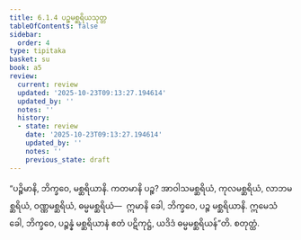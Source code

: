 ```yaml
---
title: 6.1.4 ပဉ္စမစ္ဆရိယသုတ္တ
tableOfContents: false
sidebar:
  order: 4
type: tipitaka
basket: su
book: a5
review:
  current: review
  updated: '2025-10-23T09:13:27.194614'
  updated_by: ''
  notes: ''
  history:
  - state: review
    date: '2025-10-23T09:13:27.194614'
    updated_by: ''
    notes: ''
    previous_state: draft
---
```



<ReviewStatus review={frontmatter.review} showDetails={true} />

<HypothesisAnnotation frontmatter={frontmatter} />

<DynamicBreadcrumb />

<Division number="254" book="a5" e="ch" v="16" p="238">

<Paragraph number="1357" book="a5">
“ပဉ္စိမာနိ, ဘိက္ခဝေ, မစ္ဆရိယာနိ. ကတမာနိ ပဉ္စ? အာဝါသမစ္ဆရိယံ, ကုလမစ္ဆရိယံ, လာဘမစ္ဆရိယံ, ဝဏ္ဏမစ္ဆရိယံ, ဓမ္မမစ္ဆရိယံ—  ဣမာနိ ခေါ, ဘိက္ခဝေ, ပဉ္စ မစ္ဆရိယာနိ. ဣမေသံ ခေါ, ဘိက္ခဝေ, ပဉ္စန္နံ မစ္ဆရိယာနံ ဧတံ ပဋိကုဋ္ဌံ, ယဒိဒံ ဓမ္မမစ္ဆရိယန်”တိ.

</Paragraph>
</Division>

<Paragraph number="1358" type="center" book="a5">
စတုတ္ထံ.
</Paragraph>